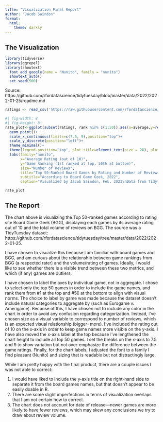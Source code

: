 ```yaml
---
title: "Visualization Final Report"
author: "Jacob Saindon"
format: 
  html: 
    theme: darkly
---
```


## The Visualization

```r
library(tidyverse)
library(ggrepel)
library(showtext)
  font_add_google(name = "Nunito", family = "nunito")
  showtext_auto()
  set.seed(500)
```

Source: https://github.com/rfordatascience/tidytuesday/blob/master/data/2022/2022-01-25/readme.md

```r
ratings <- read_csv('https://raw.githubusercontent.com/rfordatascience/tidytuesday/master/data/2022/2022-01-25/ratings.csv')
```

```r
#| fig-width: 8
#| fig-height: 8
rate_plot<-ggplot(subset(ratings, rank %in% c(1:50)),aes(x=average,y=reorder(name,-rank),size=users_rated))+
  geom_point()+
  scale_x_continuous(limits=c(7.5, 9),position="top")+
  scale_y_discrete(position="left")+
  theme_minimal()+
  theme(legend.position="top", plot.title=element_text(size = 28), plot.subtitle=element_text(size = 20),text=element_text(size=16))+
  labs(family="nunito",
       x="Average Rating (out of 10)",
       y="Game Ranking (1st ranked at top, 50th at bottom)",
       size="Number of Reviews",
       title="Top 50-Ranked Board Games by Rating and Number of Reviews",
       subtitle="According to Board Game Geek, 2022",
       caption="Visualized by Jacob Saindon, Feb. 2023\nData from TidyTuesday by way of Board Game Geek\nhttps://github.com/rfordatascience/tidytuesday/blob/master/data/2022/2022-01-25/readme.md")

rate_plot
```

## The Report

The chart above is visualizing the Top 50-ranked games according to rating site Board Game Geek (BGG), displaying each games by its average rating out of 10 and the total volume of reviews on BGG. The source was a TidyTuesday dataset: https://github.com/rfordatascience/tidytuesday/tree/master/data/2022/2022-01-25.

I have chosen to visualize this because I am familiar with board games and BGG, and am curious about the relationship between game rankings from BGG (a respected rater) and the volume/rating of games. Ideally, I would like to see whether there is a visible trend between these two metrics, and which (if any) games are outliers.

I have chosen to label the axes by individual game, not in aggregate. I chose to select only the top 50 games in order to include the game names, and rank them from #1 at the top and #50 at the bottom to align with visual norms. The choice to label by game was made because the dataset doesn't include natural categories to aggregate by (such as Eurogame v. Amerigame). Because of this, I have chosen not to include any color in the chart in order to avoid any confusion regarding categorization. Instead, I've chosen size as a visual variable to correspond to number of reviews, which is an expected visual relationship (bigger=more). I've included the rating out of 10 on the x-axis in order to keep game names more visible on the y-axis. I have also moved the x-axis label at the top because I've lengthened the chart height to include all top 50 games. I set the breaks on the x-axis to 7.5 and 9 to show variation but not over-emphasize the difference between the game ratings. Finally, for the chart labels, I adjusted the font to a family I find pleasant (Nunito) and sizing that is readable but not distractingly large.

While I am pretty happy with the final product, there are a couple issues I was not able to correct:

1.  I would have liked to include the y-axis title on the right-hand side to separate it from the board games names, but that doesn't appear to be easily doable in R.
2.  There are some slight imperfections in terms of visualization overlaps that I am not certain how to correct.
3.  The chart does not account for date of release---newer games are more likely to have fewer reviews, which may skew any conclusions we try to draw about review volume.
